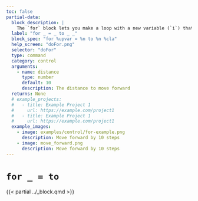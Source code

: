 ```yaml
---
toc: false
partial-data:
  block_description: |
    The `for` block lets you make a loop with a new variable (`i`) that starts a 1 and increments by 1 value, up to 10.
  label: "for _ = _ to _ _"
  block_spec: "for %upvar = %n to %n %cla"
  help_screen: "doFor.png"
  selector: "doFor"
  type: command
  category: control
  arguments:
    - name: distance
      type: number
      default: 10
      description: The distance to move forward
  returns: None
  # example_projects:
  #   - title: Example Project 1
  #     url: https://example.com/project1
  #   - title: Example Project 1
  #     url: https://example.com/project1
  example_images:
    - image: examples/control/for-example.png
      description: Move forward by 10 steps
    - image: move_forward.png
      description: Move forward by 10 steps
---
```


# `for _ = to` { .unnumbered }

{{< partial ../_block.qmd >}}
